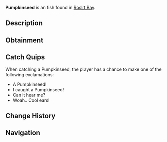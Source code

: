 {{FishInfobox
|image          = Pumpkinseed.png
|rarity         = Uncommon
|sea            = First Sea
|location       = [[Roslit Bay]]
|sublocation    = Freshwater
|sources        = Common Crate, Fishing Rod
|radar_location = 
|xp             = 30
|weather        = Clear
|time           = 
|season         = Summer
|bait           = Minnow
|base_weight    = 0.5
|base_value     = 90
|weight_range   = 0.4
|base_chance    = 65
|base_resil     = 80
}}
'''Pumpkinseed''' is an {{Rarity|Uncommon}} fish found in [[Roslit Bay]].

== Description ==
{{Description|Pumpkinseed are known for their distinctive red or orange edge on the ear flap and their round body shape. They prefer warmer waters and are often found in Roslit Bays freshwater. Pumpkinseed are also much less aggressive compared to other sunfish species.|Bestiary Entry}}

== Obtainment ==
{{Description|Found in Roslit freshwater during warm days.|Bestiary Hint}}
{{Fish Availability|
Roslit Bay/Freshwater Pond
Roslit Bay/Freshwater Pond Seaweed
|top_rods      = 
Leviathan's Fang Rod\280220.35\227118.68;
Trident Rod\265671.84\147218.14;
Free Spirit Rod\261853.56\146956.43;
No-Life Rod\243144.45\210341.11;
Azure Of Lagoon\242138.61\144993.61;
Training Rod\239000.85\277411.12;
Flimsy Rod\210651.57\175985.78;
Resourceful Rod\215788.17\200242.34;
Merchant Rod\221990.53\225986.36;
Egg Rod\227769.32\217238.25;
Verdant Shear Rod\226203.3\215744.64;
Seraphic Rod\235215.18\209216.32;
Challenger's Rod\231530.63\191498.32;
Ethereal Prism Rod\230813.53\196021.15;
Astralhook Rod\230244.7\158856.2;
Rod Of The Forgotten Fang\229558.92\191043.91;
Rod Of The Exalted One\225183.68\168952.76;
Blazebringer Rod\224716.62\190962.84;
Zeus Rod\223228.72\189698.43;
Depthseeker Rod\222147.08\194046.75;
Rod Of The Depths\221657.98\173759.39;
Avalanche Rod\219362.87\187792.94;
Volcanic Rod\218026.45\185277.57;
Steady Rod\109262.35\96286.45
|recommended   = Trident Rod
}}

== Catch Quips ==
When catching a Pumpkinseed, the player has a chance to make one of the following exclamations:
* A Pumpkinseed!
* I caught a Pumpkinseed!
* Can it hear me?
* Woah.. Cool ears!

== Change History ==
{{Change History|{{subst:Current Version}}}}

== Navigation ==
{{Fish Navbox|Roslit Bay}}
